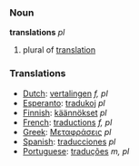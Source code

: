 ===Noun===

'''translations''' ''pl''

# plural of [[translation]]

===Translations===
*[[Dutch]]: [[vertalingen]] ''f, pl''
*[[Esperanto]]: [[tradukoj]] ''pl''
*[[Finnish]]: [[käännökset]] ''pl''
*[[French]]: [[traductions]] ''f, pl''
*[[Greek]]: [[Μεταφράσεις]] ''pl''
*[[Spanish]]: [[traducciones]] ''pl''
*[[Portuguese]]: [[traduções]] ''m, pl''